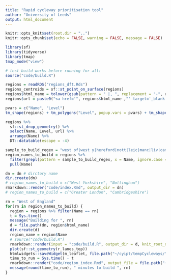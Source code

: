 ```yaml
---
title: "Rapid cycleway prioritisation tool"
author: "University of Leeds"
output: html_document
---
```


```r
knitr::opts_knit$set(root.dir = "..")
knitr::opts_chunk$set(echo = FALSE, warning = FALSE, message = FALSE)
```

```r
library(sf)
library(tidyverse)
library(tmap)
tmap_mode("view")
```

```r
# test build works before running for all:
source("code/build.R")
```



```r
regions = readRDS("regions_dft.Rds")
regions_centroids = sf::st_point_on_surface(regions)
regions$html_name = tolower(gsub(pattern = " |, ", replacement = "-", regions$Name))
regions$url = paste0("<a href='", regions$html_name ,"' target='_blank'>", regions$Name, "</a>")
```


```r
pvars = c("Name", "Level")
tm_shape(regions) + tm_polygons("Level", popup.vars = pvars) + tm_shape(regions_centroids) + tm_text("Name", size = 0.7)
```

```r
regions %>%
  sf::st_drop_geometry() %>%
  select(Name, Level, url) %>% 
  arrange(Name) %>% 
  DT::datatable(escape = -4)
```

```r

sample_to_build_regex = "west of|west y|hereford|nott|leic|manc|liv|cam"
region_names_to_build = regions %>% 
  filter(grepl(pattern = sample_to_build_regex, x = Name, ignore.case = TRUE)) %>% 
  pull(Name)

dn = dn # dirctory name
dir.create(dn)
# region_names_to_build = c("West Yorkshire", "Nottingham")
rmarkdown::render("code/index.Rmd", output_dir = dn)
# region_names_to_build = c("Greater London", "Cambridgeshire")

rn = "West of England"
for(rn in region_names_to_build) {
  region = regions %>% filter(Name == rn)
  t = Sys.time()
  message("Building for ", rn)
  d = file.path(dn, region$html_name)
  dir.create(d)
  region_name = region$Name
  # source("code/build.R")
  rmarkdown::render(input = "code/build.R", output_dir = d, knit_root_dir = ".")
  plot(sf::st_geometry(r_lanes_top))
  htmlwidgets::saveWidget(m_leaflet, file.path("~/cyipt/tempCycleways/", d, "m.html"))
  time_to_run = Sys.time() - t
  rmarkdown::render("code/region_index.Rmd", output_file = file.path("~/cyipt/tempCycleways/", d, "index.html"))
  message(round(time_to_run), " minutes to build ", rn)
}
```




